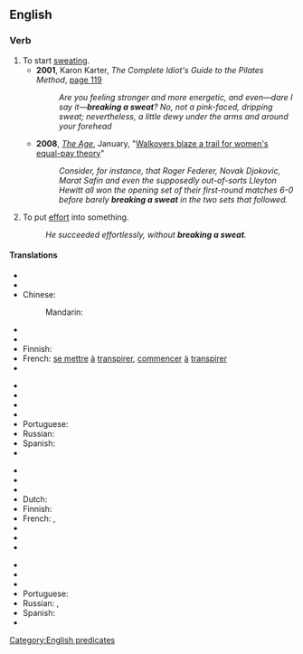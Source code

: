 ==English==

===Verb===
{{head|en|verb|head=[[break]] a [[sweat]]}}

# To start [[sweat]]ing.
#* '''2001''', Karon Karter, ''The Complete Idiot's Guide to the Pilates Method'', [http://books.google.com/books?id=i8Cfwg2jAg8C&pg=PA119&dq=%22breaking+a+sweat%22&lr=&sig=Kz7IWg-_Q5A22gJdpHhybH8-uRI page 119]
#*: ''Are you feeling stronger and more energetic, and even—dare I say it—'''breaking a sweat'''? No, not a pink-faced, dripping sweat; nevertheless, a little dewy under the arms and around your forehead''
#* '''2008''', ''[[w:The Age|The Age]]'', January, "[http://www.theage.com.au/news/tennis/walkovers-blaze-a-trail-for-womens-equalpay-theory/2008/01/16/1200419886582.html Walkovers blaze a trail for women's equal-pay theory]"
#*: ''Consider, for instance, that Roger Federer, Novak Djokovic, Marat Safin and even the supposedly out-of-sorts Lleyton Hewitt all won the opening set of their first-round matches 6-0 before barely '''breaking a sweat''' in the two sets that followed. ''
# {{idiomatic}} To put [[effort]] into something.
#: ''He succeeded effortlessly, without '''breaking a sweat'''.''

<!--Move to [[without bearing a sweat]] or [[hardly bearing a sweat]]? Keene-->

====Translations====
{{trans-top|to start sweating}}
* {{trreq|ar}}
* {{trreq|hy}}
* Chinese:
*: Mandarin: {{t|cmn|出汗|sc=Hani}}
* {{trreq|cs}}
* {{trreq|nl}}
* Finnish: {{t+|fi|hiki|alt=tulla hikeen}}
* French: [[se mettre]] [[à]] [[transpirer]], [[commencer]] [[à]] [[transpirer]]
* {{trreq|de}}
{{trans-mid}}
* {{trreq|hi}}
* {{trreq|it}}
* {{trreq|ja}}
* {{trreq|ko}}
* Portuguese: {{t+|pt|começar}} {{t+|pt|a}} {{t+|pt|suar}}
* Russian: {{t+|ru|вспотеть|sc=Cyrl|alt=вспоте́ть|tr=vspotétʹ}} {{pf.}}
* Spanish: {{t-|es|comenzar a sudar}}
* {{trreq|vi}}
{{trans-bottom}}

{{trans-top|to put effort into something}}
* {{trreq|ar}}
* {{trreq|hy}}
* {{trreq|cs}}
* Dutch: {{t-|nl|er flink voor werken}}
* Finnish: {{t+|fi|hiki|alt=tulla hikeen}}
* French: {{qualifier|without ...}} {{t+|fr|broncher|alt=sans broncher}}, {{qualifier|without ...}} {{t+|fr|sourciller|alt=sans sourciller}}
* {{trreq|de}}
* {{trreq|hi}}
* {{trreq|it}}
{{trans-mid}}
* {{trreq|ja}}
* {{trreq|ko}}
* {{trreq|cmn}}
* Portuguese: {{t+|pt|esforçar-se}}
* Russian: {{t-|ru|приложить усилия|tr=priložítʹ usílija|sc=Cyrl}} {{pf.}}, {{t|ru|пошевелить пальцем|tr=poševelítʹ pálʹcem|sc=Cyrl}}
* Spanish: {{t-|es|sudar la gota gorda}}
* {{trreq|vi}}
{{trans-bottom}}

[[Category:English predicates]]